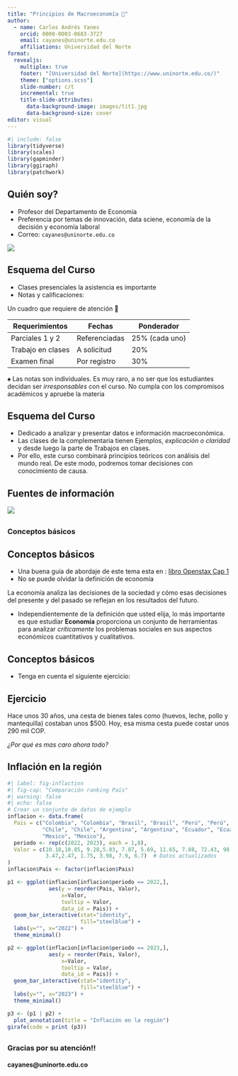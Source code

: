 ```yaml
---
title: "Principios de Macroeconomía 🫣"
author:
  - name: Carlos Andrés Yanes
    orcid: 0000-0003-0683-3727
    email: cayanes@uninorte.edu.co
    affiliations: Universidad del Norte
format: 
  revealjs:
    multiplex: true
    footer: "[Universidad del Norte](https://www.uninorte.edu.co/)"
    theme: ["options.scss"]
    slide-number: c/t
    incremental: true
    title-slide-attributes:
      data-background-image: images/tit1.jpg
      data-background-size: cover  
editor: visual
---
```


```r
#| include: false
library(tidyverse)
library(scales)
library(gapminder)
library(ggiraph)
library(patchwork)
```

## Quién soy?

- Profesor del Departamento de Economía
- Preferencia por temas de innovación, data sciene, economía de la decisión y economía laboral
- Correo: `cayanes@uninorte.edu.co`

![](images/CYimge.png){fig-align="right"}

## Esquema del Curso

- Clases presenciales [la asistencia es importante]{.bg style="--col: #FFFF00"}
- Notas y calificaciones:

::: fragment
Un cuadro que requiere de [atención]{.fg style="--col: #FF0000"} 🧐

|Requerimientos            |Fechas           |Ponderador      |
|--------------------------|-----------------|----------------|
| Parciales 1 y 2          | Referenciadas   | 25% (cada uno) |
| Trabajo en clases        | A solicitud     | 20%            |
| Examen final             | Por registro    | 30%            |

♠ Las [notas]{.fg style="--col: #FF8000"} son individuales. Es muy raro, a no ser que los estudiantes decidan ser *irresponsables* con el curso. No cumpla con los compromisos académicos y apruebe la materia
:::

## Esquema del Curso

- Dedicado a analizar y presentar datos e información macroeconómica.
- Las clases de la complementaria tienen [Ejemplos]{.fg style="--col: #FF8000"}, *explicación o claridad* y desde luego la parte de [Trabajos en clases]{.fg style="--col: #FF8000"}.
- Por ello, [este curso]{.fg style="--col: #FF8000"} combinará [principios teóricos]{.fg style="--col: #0000FF"} con análisis del mundo real. De este modo, podremos tomar decisiones con conocimiento de causa.

## Fuentes de información

::: .fragment
![](images/fuentesvarias.png)
:::


## {background-image="images/bean.jpg"}

### Conceptos básicos {.r-fit-text}

## Conceptos básicos

- Una buena guía de abordaje de este tema esta en : [libro Openstax Cap 1](https://openstax.org/books/principles-macroeconomics-3e/pages/1-introduction)
- No se puede olvidar la [definición de economía]{.fg style="--col: #e64173"}

::: fragment
::: callout-warning
La economía analiza las decisiones de la sociedad y cómo esas decisiones del presente y del pasado se reflejan en los resultados del futuro.
:::
:::

- Independientemente de la definición que usted elija, lo más importante es que estudiar **Economía** proporciona un conjunto de herramientas para analizar *críticamente* los [problemas sociales]{.fg style="--col: #FF8000"} en sus aspectos económicos cuantitativos y cualitativos.

## Conceptos básicos

- Tenga en cuenta el siguiente ejercicio:

::: fragment
::: callout-important
## Ejercicio
Hace unos 30 años, una cesta de bienes tales como (huevos, leche, pollo y mantequilla) costaban unos $500. Hoy, esa misma cesta puede costar unos 290 mil COP.
:::
:::

::: fragment
[*¿Por qué es mas caro ahora todo?*]{.bg style="--col: #dcdcdc"}
:::

## Inflación en la región

```r
#| label: fig-inflaction
#| fig-cap: "Comparación ranking País"
#| warning: false
#| echo: false
# Crear un conjunto de datos de ejemplo
inflacion <- data.frame(
  Pais = c("Colombia", "Colombia", "Brasil", "Brasil", "Perú", "Perú",
           "Chile", "Chile", "Argentina", "Argentina", "Ecuador", "Ecuador", "Bolivia", "Bolivia",
           "Mexico", "Mexico"),
  periodo <- rep(c(2022, 2023), each = 1,8),
  Valor = c(10.18,10.85, 9.28,5.03, 7.87, 5.69, 11.65, 7.88, 72.43, 98.59,
            3.47,2.47, 1.75, 3.98, 7.9, 6.7)  # Datos actualizados
)
inflacion$Pais <- factor(inflacion$Pais)

p1 <- ggplot(inflacion[inflacion$periodo == 2022,], 
             aes(y = reorder(Pais, Valor), 
                 x=Valor,
                 tooltip = Valor,
                 data_id = Pais)) +
  geom_bar_interactive(stat="identity", 
                       fill="steelblue") +
  labs(y="", x="2022") + 
  theme_minimal()

p2 <- ggplot(inflacion[inflacion$periodo == 2023,], 
             aes(y = reorder(Pais, Valor), 
                 x=Valor,
                 tooltip = Valor,
                 data_id = Pais)) +
  geom_bar_interactive(stat="identity", 
                       fill="steelblue") +
  labs(y="", x="2023") + 
  theme_minimal()

p3 <- (p1 | p2) +
  plot_annotation(title = "Inflación en la región")
girafe(code = print (p3)) 
```

## {background-image="images/tit1.jpg"}

### Gracias por su atención!!{.r-fit-text}
#### cayanes@uninorte.edu.co





